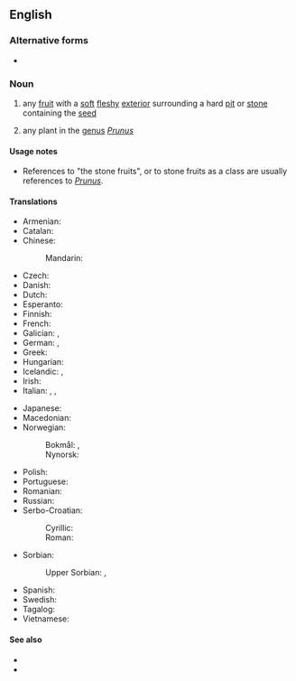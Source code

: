 {{also|stonefruit|stone-fruit}}
==English==
{{wikipedia|Drupe}}

===Alternative forms===
* {{alter|en|stonefruit}}

===Noun===
{{en-noun}}

# any [[fruit]] with a [[soft]] [[fleshy]] [[exterior]] surrounding a hard [[pit]] or [[stone]] containing the [[seed]]
#: {{syn|en|drupe}}
#: {{hyponyms|en|apricot|cherry|nectarine|peach|plum|date|mango|olive|almond|coffee|pistachio|jujube}}
# any plant in the [[genus]] ''[[Prunus]]''
====Usage notes====
* References to "the stone fruits", or to stone fruits as a class are usually references to ''[[Prunus]]''.

====Translations====
{{trans-top|fruit with soft flesh and a hard pit}}
* Armenian: {{t-needed|hy}}
* Catalan: {{t|ca|drupa|f}}
* Chinese:
*: Mandarin: {{t+|cmn|核果|tr=héguǒ}}
* Czech: {{t|cs|peckovice|f}}
* Danish: {{t+|da|stenfrugt|c}}
* Dutch: {{t+|nl|steenvrucht|f}}
* Esperanto: {{t-needed|eo}}
* Finnish: {{t+|fi|luumarja}}
* French: {{t+|fr|drupe|f}}
* Galician: {{t|gl|baga|f}}, {{t|gl|drupa|f}}
* German: {{t+|de|Steinfrucht|f}}, {{t+|de|Steinobst|n}}
* Greek: {{t|el|δρύπη}}
* Hungarian: {{t|hu|[[csonthéjas]] [[gyümölcs]]}}
* Icelandic: {{t+|is|steinaldin|n}}, {{t|is|steinber|n}}
* Irish: {{t|ga|eithneachán|m}}
* Italian: {{t+|it|drupa|f}}, {{t+|it|nocciolo|m}}, {{t|it|frutto con nocciolo|m}}
{{trans-mid}}
* Japanese: {{t-needed|ja}}
* Macedonian: {{t|mk|ја́ткесто о́вошје|n}}
* Norwegian:
*: Bokmål: {{t|nb|steinfrukt|m|f}}, {{t|nb|stenfrukt|m|f}}
*: Nynorsk: {{t|nn|steinfrukt|f}}
* Polish: {{t|pl|pestkowiec|m-an}}
* Portuguese: {{t+|pt|drupa|f}}
* Romanian: {{t+|ro|drupă|f}}
* Russian: {{t+|ru|костя́нка|f}}
* Serbo-Croatian:
*: Cyrillic: {{t|sh|кошту̀ница|f}}
*: Roman: {{t+|sh|koštùnica}}
* Sorbian:
*: Upper Sorbian: {{t|hsb|póčkojca|f}}, {{t|hsb|póčkaty płód|m}}
* Spanish: {{t+|es|drupa|f}}
* Swedish: {{t+|sv|stenfrukt|c}}
* Tagalog: {{t|tl|labtasbunga}}
* Vietnamese: {{t|vi|quả hạch}}
{{trans-bottom}}

====See also====
* {{l|en|clingstone}}
* {{l|en|freestone}}